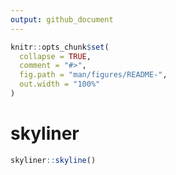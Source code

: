 ```yaml
---
output: github_document
---
```


<!-- README.md is generated from README.Rmd. Please edit that file -->

```r
knitr::opts_chunk$set(
  collapse = TRUE,
  comment = "#>",
  fig.path = "man/figures/README-",
  out.width = "100%"
)
```
# skyliner

```r
skyliner::skyline()
```
